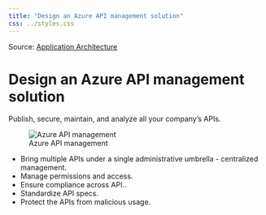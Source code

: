 ```yaml
---
title: "Design an Azure API management solution"
css: ../styles.css
---
```


Source: [Application Architecture](https://microsoftlearning.github.io/AZ-305-DesigningMicrosoftAzureInfrastructureSolutions/Instructions/CaseStudy/06-Apparchitecture.html)

# Design an Azure API management solution
Publish, secure, maintain, and analyze all your company's APIs.

![Azure API management](../images/azure-api-management.png)

- Bring multiple APIs under a single administrative umbrella - centralized management.
- Manage permissions and access.
- Ensure compliance across API..
- Standardize API specs.
- Protect the APIs from malicious usage.
